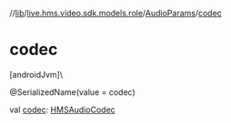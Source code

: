 //[lib](/api-reference/android/v2/home/content)/[live.hms.video.sdk.models.role](../index)/[AudioParams](index)/[codec](codec)

# codec

[androidJvm]\

@SerializedName(value = codec)

val [codec](codec): [HMSAudioCodec](../../live.hms.video.media.codec/-h-m-s-audio-codec/index)
